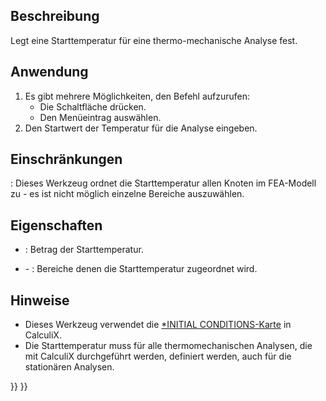 <languages/>

{{Docnav/de
|[[FEM_ConstraintSelfWeight/de|RandbedingungEigengewicht]]
|[[FEM_ConstraintHeatflux/de|RandbedingungWärmestrom]]
|[[FEM_Workbench/de|FEM]]
|IconL=FEM_ConstraintSelfWeight.svg
|IconR=FEM_ConstraintHeatflux.svg
|IconC=Workbench_FEM.svg
}}

{{GuiCommandContainer|
{{GuiCommand/de
|Name=FEM ConstraintInitialTemperature
|Name/de=FEM StartbedingungTemperatur
|MenuLocation=Modell → Thermische Randbedingungen und Belastungen → Startbedingung Temperatur
|Workbenches=[[FEM_Workbench/de|FEM]]
|SeeAlso=[[FEM_tutorial/de|FEM-Anleitung]]
}}
{{GuiCommandFemInfo/de
|Solvers=CalculiX, Elmer
}}
}}

<span id="Description"></span>
==Beschreibung==

Legt eine Starttemperatur für eine thermo-mechanische Analyse fest.

<span id="Usage"></span>
==Anwendung==

# Es gibt mehrere Möglichkeiten, den Befehl aufzurufen:
#* Die Schaltfläche {{Button|[[Image:FEM_ConstraintInitialTemperature.svg|16px]] [[FEM_ConstraintInitialTemperature|Startbedingung Temperatur]]}} drücken.
#* Den Menüeintrag {{MenuCommand|Modell → Thermische Randbedingungen und Belastungen → [[Image:FEM_ConstraintInitialTemperature.svg|16px]] Startbedingung Temperatur}} auswählen.
# Den Startwert der Temperatur für die Analyse eingeben.

<span id="Limitations"></span>
==Einschränkungen==

{{VersionMinus/de|1.0}}: Dieses Werkzeug ordnet die Starttemperatur allen Knoten im FEA-Modell zu - es ist nicht möglich einzelne Bereiche auszuwählen.

<span id="Properties"></span>
==Eigenschaften==

* {{PropertyData/de|initial Temperature}}: Betrag der Starttemperatur.
* {{PropertyData/de|References}} - {{Version/de|1.1}}: Bereiche denen die Starttemperatur zugeordnet wird.

<span id="Notes"></span>
==Hinweise==

* Dieses Werkzeug verwendet die [https://web.mit.edu/calculix_v2.7/CalculiX/ccx_2.7/doc/ccx/node215.html *INITIAL CONDITIONS-Karte] in CalculiX.
* Die Starttemperatur muss für alle thermomechanischen Analysen, die mit CalculiX durchgeführt werden, definiert werden, auch für die stationären Analysen.


{{Docnav/de
|[[FEM_ConstraintSelfWeight/de|RandbedingungEigengewicht]]
|[[FEM_ConstraintHeatflux/de| RandbedingungWärmestrom]]
|[[FEM_Workbench/de|FEM]]
|IconL=FEM_ConstraintSelfWeight.svg
|IconR=FEM_ConstraintHeatflux.svg
|IconC=Workbench_FEM.svg
}}

{{FEM Tools navi{{#translation:}}}}
{{Userdocnavi{{#translation:}}}}